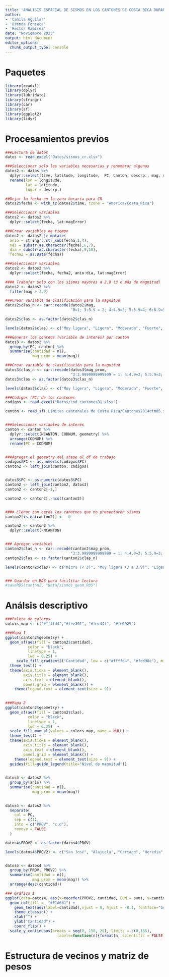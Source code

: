 ```yaml
---
title: 'ANÁLISIS ESPACIAL DE SISMOS EN LOS CANTONES DE COSTA RICA DURANTE EL PERIODO 2010-2022'
author:
- 'Camila Aguilar'
- 'Brenda Fonseca'
- 'Héctor Ramírez'
date: "Noviembre 2023"
output: html_document
editor_options: 
  chunk_output_type: console
---
```


# Paquetes

```r
library(readxl)
library(dplyr)
library(lubridate)
library(stringr)
library(car)
library(sf)
library(ggplot2)
library(tidyr)
```


# Procesamientos previos

```r
###Lectura de datos
datos <- read_excel("Datos/sismos_cr.xlsx")
```


```r
###Seleccionar solo las variables necesarias y renombrar algunas
datos2 <- datos %>% 
  dplyr::select(time, latitude, longitude,  PC, canton, descrp., mag, magError) %>% 
  rename(lon = longitude,
         lat = latitude,
         lugar = descrp.)
```


```r
##Dejar la fecha en la zona horaria para CR
datos2$fecha <- with_tz(datos2$time, tzone = "America/Costa_Rica")
```

```r
###Seleccionar variables
datos2 <- datos2 %>% 
  dplyr::select(fecha, lat:magError)
```



```r
###Crear variables de tiempo
datos2 <- datos2 |> mutate(
  anio = stringr::str_sub(fecha,1,4),
  mes = substr(as.character(fecha),6,7),
  dia = substr(as.character(fecha),9,10),
  fecha2 = as.Date(fecha))
```


```r
###Seleccionar variables
datos2 <- datos2 %>% 
  dplyr::select(fecha, fecha2, anio:dia, lat:magError)
```

```r
#### Trabajar solo con los sismos mayores a 2.9 (3 o más de magnitud)
datos2 <- datos2 %>% 
  filter(mag > 2.9)
```



```r
###Crear variable de clasificación para la magnitud
datos2$clas_n <- car::recode(datos2$mag,
                             "0=1; 3:3.9 = 2; 4:4.9=3; 5:5.9=4; 6:6.9=5; 7:7.9=6")

datos2$clas <- as.factor(datos2$clas_n)

levels(datos2$clas) <- c("Muy ligera", "Ligera", "Moderada", "Fuerte", "Muy fuerte")
```



```r
###Generar los conteos (variable de interés) por cantón
datos3 <- datos2 %>% 
  group_by(PC, canton) %>% 
  summarise(cantidad = n(),
            mag_prom = mean(mag))

###Crear variable de clasificación para la magnitud
datos3$clas_n <- car::recode(datos3$mag_prom,
                             "3:3.9999999999999 = 1; 4:4.9=2; 5:5.9=3; 6:6.9=4; 7:7.9=5")
datos3$clas <- as.factor(datos3$clas_n)

levels(datos3$clas) <- c("Muy ligera", "Ligera", "Moderada", "Fuerte", "Muy fuerte")
```




```r
###Códigos (PC) de los cantones
codigos <- read_excel("Datos/cod_cantones81.xlsx")

canton <- read_sf('Límites cantonales de Costa Rica/Cantones2014ctm05.shp')


###Seleccionar variables de interés
canton <- canton %>% 
  dplyr::select(NCANTON, CODNUM, geometry) %>% 
  arrange(CODNUM) %>% 
  rename(PC = CODNUM)


###Agregar el geometry del shape al df de trabajo
codigos$PC <- as.numeric(codigos$PC)
canton2 <- left_join(canton, codigos)


datos3$PC <- as.numeric(datos3$PC)
canton2 <- left_join(canton2, datos3)
canton2 <- canton2[-1,]

canton2 <- canton2[,-ncol(canton2)]


#### Llenar con ceros los canotnes que no presentaron sismos
canton2[is.na(canton2)] <-  0

canton2 <- canton2 %>% 
  dplyr::select(-NCANTON)


### Agregar variables
canton2$clas_n <- car::recode(canton2$mag_prom,
                             "3:3.9999999999999 = 1; 4:4.9=2; 5:5.9=3; 6:6.9=4; 7:7.9=5")
canton2$clas <- as.factor(canton2$clas_n)

levels(canton2$clas) <- c("Micro (< 3)", "Muy ligera (3 a 3.9)", "Ligera (4 a 4.9)", "Moderada (5 a 5.9)")


### Guardar en RDS para facilitar lectura
#saveRDS(canton2, "Data/sismos_geom.RDS")
```


# Análsis descriptivo


```r
###Paleta de colores
colors_map <- c("#ffffd4","#fee391", "#fec44f", "#fe9929")
```


```r
###Mapa 1
ggplot(canton2$geometry) +
  geom_sf(aes(fill = canton2$cantidad), 
          color = "black",
          linetype = 1,
          lwd = 0.25) +
     scale_fill_gradient2("Cantidad", low = c("#ffffd4", "#fed98e"), mid = "#fe9929", high = c("#d95f0e","#993404"), midpoint = 20, breaks=c(0, 10, 20, 30, 40), limits=c(0,42), labels=c(0, 10, 20, 30, 40)) +
  theme_test() +
  theme(axis.ticks = element_blank(), 
        axis.title = element_blank(), 
        axis.text = element_blank(), 
        panel.grid = element_blank()) +
    theme(legend.text = element_text(size = 9)) 
 

```


```r
###Mapa 2
ggplot(canton2$geometry) +
  geom_sf(aes(fill = canton2$clas), 
          color = "black",
          linetype = 1,
          lwd = 0.25)  +
  scale_fill_manual(values = colors_map, name = NULL) +
  theme_test() +
  theme(axis.ticks = element_blank(), 
        axis.title = element_blank(), 
        axis.text = element_blank(), 
        panel.grid = element_blank()) +
    theme(legend.text = element_text(size = 9)) +
  guides(fill=guide_legend(title="Nivel de magnitud"))
 
```



```r
datos4 <- datos2 %>% 
  group_by(anio) %>% 
  summarise(cantidad = n(),
            mag_prom = mean(mag))
  
```


```r
datos4 <- datos2 %>% 
  separate(
    col = PC,
    sep = c(1),
    into = c("PROV", "c.d"), 
    remove = FALSE
  )

datos4$PROV2 <- as.factor(datos4$PROV)

levels(datos4$PROV2) <- c("San José", "Alajuela", "Cartago", "Heredia", "Guanacaste", "Puntarenas", "Limón")


datos4 <- datos4 %>% 
  group_by(PROV, PROV2) %>% 
  summarise(cantidad = n(),
            mag_prom = mean(mag)) %>% 
  arrange(desc(cantidad))
```


```r
### Gráfico 1
ggplot(data=datos4, aes(x=reorder(PROV2, cantidad, FUN = sum), y=cantidad)) +
  geom_col(fill =  "#F1A661") +
    geom_text(aes(label=cantidad),vjust = 0, hjust = -0.1, fontface="bold", size = 3.3) +
    theme_classic() +
    xlab("") +
    ylab("Cantidad") +
    coord_flip() +
  scale_y_continuous(breaks = seq(0, 150, 25), limits = c(0,155), 
                       labels=function(n){format(n, scientific = FALSE)})
```



# Estructura de vecinos y matriz de pesos